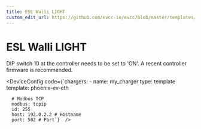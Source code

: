 ```yaml
---
title: ESL Walli LIGHT
custom_edit_url: https://github.com/evcc-io/evcc/blob/master/templates/definition/charger/phoenix-ev-eth.yaml
---
```



# ESL Walli LIGHT

<DeviceFeatures features="mA,rfid,sponsorship" />

DIP switch 10 at the controller needs to be set to 'ON'. A recent controller firmware is recommended.


<DeviceConfig code={`chargers:
    - name: my_charger
      type: template
      template: phoenix-ev-eth
      
      # Modbus TCP
      modbus: tcpip
      id: 255
      host: 192.0.2.2 # Hostname
      port: 502 # Port`}  />

<SponsorshipRequired />

